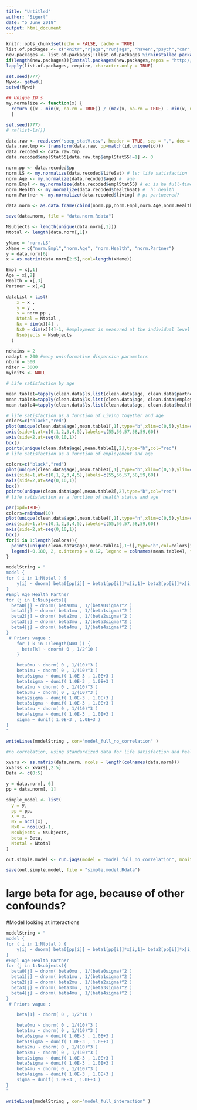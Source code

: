```yaml
---
title: "Untitled"
author: "Sigert"
date: "5 June 2018"
output: html_document
---
```


```r
knitr::opts_chunk$set(echo = FALSE, cache = TRUE)
list.of.packages <- c("knitr","rjags","runjags", "haven","psych","car","magicfor","lattice", "kableExtra")
new.packages <- list.of.packages[!(list.of.packages %in%installed.packages()[,"Package"])]
if(length(new.packages)){install.packages(new.packages,repos = "http://cran.us.r-project.org")}
lapply(list.of.packages, require, character.only = TRUE)

set.seed(777)
Mywd<- getwd()
setwd(Mywd)
```

```r
## Unique ID's
my.normalize <- function(x) {
  return ((x - min(x, na.rm = TRUE)) / (max(x, na.rm = TRUE) - min(x, na.rm = TRUE)))
  }

set.seed(777)
# rm(list=ls())

data.raw <- read.csv("soep_statV.csv", header = TRUE, sep = ",", dec = ".")
data.raw.tmp <- transform(data.raw, pp=match(id,unique(id)))
data.recoded <- data.raw.tmp
data.recoded$emplStat55[data.raw.tmp$emplStat55!=1] <- 0

norm.pp <- data.recoded$pp
norm.LS <- my.normalize(data.recoded$lifeSat) # ls: life satisfaction
norm.Age <- my.normalize(data.recoded$age) #  age
norm.Empl <- my.normalize(data.recoded$emplStat55) # e: is he full-time employed?
norm.Health <- my.normalize(data.recoded$healthSat) #  h: health
norm.Partner <- my.normalize(data.recoded$livtog) # p: partneered?

data.norm <- as.data.frame(cbind(norm.pp,norm.Empl,norm.Age,norm.Health,norm.Partner,norm.LS))

save(data.norm, file = "data.norm.Rdata")

Nsubjects <- length(unique(data.norm[,1]))
Ntotal <- length(data.norm[,1])

yName = "norm.LS" 
xName = c("norm.Empl","norm.Age", "norm.Health", "norm.Partner")
y = data.norm[6]
x = as.matrix(data.norm[2:5],ncol=length(xName))

Empl = x[,1]
Age = x[,2] 
Health = x[,3]
Partner = x[,4]


```

```r

dataList = list(
    x = x ,
    y = y ,
    s = norm.pp ,
    Ntotal = Ntotal ,
    Nx = dim(x)[4] ,
    NxO = dim(x)[4]-1, #employment is measured at the individual level
    Nsubjects = Nsubjects 
  )

```



```r
nchains = 2
nadapt = 200 #many uninformative dispersion parameters
nburn = 500
niter = 3000
myinits <- NULL
```


```r
# Life satisfaction by age

mean.table1=tapply(clean.data$ls,list(clean.data$age, clean.data$partner),mean)
mean.table3=tapply(clean.data$ls,list(clean.data$age, clean.data$employ),mean)
mean.table4=tapply(clean.data$ls,list(clean.data$age, clean.data$health),mean)

# life satisfaction as a function of Living together and age
colors=c("black","red")
plot(unique(clean.data$age),mean.table1[,1],type="b",xlim=c(0,5),ylim=c(0,10),xlab="Age (in years)",ylab="Life Satisfaction",axes=F,main="Life satisfaction as a function of Living together and age")
axis(side=1,at=c(0,1,2,3,4,5),labels=c(55,56,57,58,59,60))
axis(side=2,at=seq(0,10,1))
box()
points(unique(clean.data$age),mean.table1[,2],type="b",col="red")
# life satisfaction as a function of employement and age

colors=c("black","red")
plot(unique(clean.data$age),mean.table3[,1],type="b",xlim=c(0,5),ylim=c(0,10),xlab="Age (in years)",ylab="Life Satisfaction",axes=F,main="Life satisfaction as a function of employement and age")
axis(side=1,at=c(0,1,2,3,4,5),labels=c(55,56,57,58,59,60))
axis(side=2,at=seq(0,10,1))
box()
points(unique(clean.data$age),mean.table3[,2],type="b",col="red")
# life satisfaction as a function of health status and age

par(xpd=TRUE)
colors=rainbow(10)
plot(unique(clean.data$age),mean.table4[,1],type="n",xlim=c(0,5),ylim=c(0,10),xlab="Age (in years)",ylab="Life satisfaction",axes=F,main="life satisfaction as a function of health status and age")
axis(side=1,at=c(0,1,2,3,4,5),labels=c(55,56,57,58,59,60))
axis(side=2,at=seq(0,10,1))
box()
for(i in 1:length(colors)){
  points(unique(clean.data$age),mean.table4[,1+i],type="b",col=colors[i])
  legend(-0.180, 2, x.intersp = 0.12, legend = colnames(mean.table4), fill = colors, horiz=TRUE)
}

```

```r
modelString = "
model {
for ( i in 1:Ntotal ) {
	y[i] ~ dnorm( beta0[pp[i]] + beta1[pp[i]]*x[i,1]+ beta2[pp[i]]*x[i, 2]+beta3[pp[i]]*x[i,3]+beta4[pp[i]]*x[i,4] + sum( beta[1:NxO] * x[i,2:Nx] ), 1/sigma^2 )
} 
#Empl Age Health Partner
for (j in 1:Nsubjects){
  beta0[j] ~ dnorm( beta0mu , 1/(beta0sigma)^2 ) 
  beta1[j] ~ dnorm( beta1mu , 1/(beta1sigma)^2 )
  beta2[j] ~ dnorm( beta2mu , 1/(beta2sigma)^2 )
  beta3[j] ~ dnorm( beta3mu , 1/(beta3sigma)^2 )
  beta4[j] ~ dnorm( beta4mu , 1/(beta4sigma)^2 )
}	
 # Priors vague :
    for ( k in 1:length(NxO )) {
      beta[k] ~ dnorm( 0 , 1/2^10 )
    }

    beta0mu ~ dnorm( 0 , 1/(10)^3 ) 
    beta1mu ~ dnorm( 0 , 1/(10)^3 )
    beta0sigma ~ dunif( 1.0E-3 , 1.0E+3 )  
    beta1sigma ~ dunif( 1.0E-3 , 1.0E+3 )
    beta2mu ~ dnorm( 0 , 1/(10)^3 ) 
    beta3mu ~ dnorm( 0 , 1/(10)^3 )
    beta2sigma ~ dunif( 1.0E-3 , 1.0E+3 )  
    beta3sigma ~ dunif( 1.0E-3 , 1.0E+3 )
    beta4mu ~ dnorm( 0 , 1/(10)^3 ) 
    beta4sigma ~ dunif( 1.0E-3 , 1.0E+3 )  
    sigma ~ dunif( 1.0E-3 , 1.0E+3 )
}
"

writeLines(modelString , con="model_full_no_correlation" )
```

```r
#no correlation, using standardized data for life satisfaction and health variables

xvars <- as.matrix(data.norm, ncols = length(colnames(data.norm)))
xvarss <- xvars[,2:5]
Beta <- c(0:5)

y = data.norm[, 6]
pp = data.norm[, 1]

simple_model <- list(
  y = y,
  pp = pp,
  x = x,
  Nx = ncol(x) ,
  NxO = ncol(x)-1,
  Nsubjects = Nsubjects,
  beta = Beta,
  Ntotal = Ntotal
)

out.simple.model <- run.jags(model = "model_full_no_correlation", monitor = c("beta0mu", "beta1mu", "beta2mu","beta3mu","beta4mu", "beta"), data = simple_model, inits = myinits, n.chains = nchains, adapt = nadapt, burnin = nburn, sample = niter)

save(out.simple.model, file = "simple.model.Rdata")

```


# large beta for age, because of other confounds? 
#Model looking at interactions

```r
modelString = "
model {
for ( i in 1:Ntotal ) {
	y[i] ~ dnorm( beta0[pp[i]] + beta1[pp[i]]*x[i,1]+ beta2[pp[i]]*x[i, 2]+beta3[pp[i]]*x[i,3]+beta4[pp[i]]*x[i,4] +  beta[1] * x[i,2], 1/sigma^2 )
} 
#Empl Age Health Partner
for (j in 1:Nsubjects){
  beta0[j] ~ dnorm( beta0mu , 1/(beta0sigma)^2 ) 
  beta1[j] ~ dnorm( beta1mu , 1/(beta1sigma)^2 )
  beta2[j] ~ dnorm( beta2mu , 1/(beta2sigma)^2 )
  beta3[j] ~ dnorm( beta3mu , 1/(beta3sigma)^2 )
  beta4[j] ~ dnorm( beta4mu , 1/(beta4sigma)^2 )
}	
 # Priors vague :

    beta[1] ~ dnorm( 0 , 1/2^10 )

    beta0mu ~ dnorm( 0 , 1/(10)^3 ) 
    beta1mu ~ dnorm( 0 , 1/(10)^3 )
    beta0sigma ~ dunif( 1.0E-3 , 1.0E+3 )  
    beta1sigma ~ dunif( 1.0E-3 , 1.0E+3 )
    beta2mu ~ dnorm( 0 , 1/(10)^3 ) 
    beta3mu ~ dnorm( 0 , 1/(10)^3 )
    beta2sigma ~ dunif( 1.0E-3 , 1.0E+3 )  
    beta3sigma ~ dunif( 1.0E-3 , 1.0E+3 )
    beta4mu ~ dnorm( 0 , 1/(10)^3 ) 
    beta4sigma ~ dunif( 1.0E-3 , 1.0E+3 )  
    sigma ~ dunif( 1.0E-3 , 1.0E+3 )
}
"

writeLines(modelString , con="model_full_interaction" )
```



